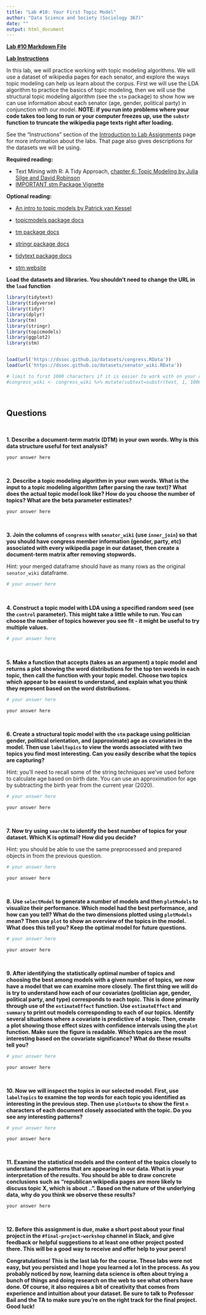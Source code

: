 ```yaml
---
title: "Lab #10: Your First Topic Model"
author: "Data Science and Society (Sociology 367)"
date: ""
output: html_document
---
```


**[Lab #10 Markdown File](/assignments/Lab_10.Rmd)**

**[Lab Instructions](https://dssoc.github.io/assignments/lab_instructions.html)**

In this lab, we will practice working with topic modeling algorithms. We will use a dataset of wikipedia pages for each senator, and explore the ways topic modeling can help us learn about the corpus. First we will use the LDA algorithm to practice the basics of topic modeling, then we will use the structural topic modeling algorithm (see the `stm` package) to show how we can use information about each senator (age, gender, political party) in conjunction with our model. **NOTE: if you run into problems where your code takes too long to run or your computer freezes up, use the `substr` function to truncate the wikipedia page texts right after loading.**

See the "Instructions" section of the [Introduction to Lab Assignments](https://dssoc.github.io/assignments/lab_instructions.html) page for more information about the labs. That page also gives descriptions for the datasets we will be using.


**Required reading:** 

* Text Mining with R: A Tidy Approach, [chapter 6: Topic Modeling by Julia Silge and David Robinson](https://www.tidytextmining.com/topicmodeling.html)
* [IMPORTANT stm Package Vignette](https://cran.r-project.org/web/packages/stm/vignettes/stmVignette.pdf)



**Optional reading:** 

* [An intro to topic models by Patrick van Kessel](https://medium.com/pew-research-center-decoded/an-intro-to-topic-models-for-text-analysis-de5aa3e72bdb)

* [topicmodels package docs](https://cran.r-project.org/web/packages/topicmodels/topicmodels.pdf)
* [tm package docs](https://cran.r-project.org/web/packages/tm/tm.pdf)
* [stringr package docs](https://www.rdocumentation.org/packages/stringr/versions/1.4.0)
* [tidytext package docs](https://www.rdocumentation.org/packages/tidytext/versions/0.2.6)
* [stm website](https://www.structuraltopicmodel.com/)



**Load the datasets and libraries. You shouldn't need to change the URL in the `load` function**
```r
library(tidytext)
library(tidyverse)
library(tidyr)
library(dplyr)
library(tm)
library(stringr)
library(topicmodels)
library(ggplot2)
library(stm)


load(url('https://dssoc.github.io/datasets/congress.RData'))
load(url('https://dssoc.github.io/datasets/senator_wiki.RData'))

# limit to first 1000 characters if it is easier to work with on your computer
#congress_wiki <- congress_wiki %>% mutate(subtext=substr(text, 1, 1000))
```
<br/>



## Questions
<br>


**1. Describe a document-term matrix (DTM) in your own words. Why is this data structure useful for text analysis?**
```
your answer here
```
<br>

**2. Describe a topic modeling algorithm in your own words. What is the input to a topic modeling algorithm (after parsing the raw text)? What does the actual topic model look like? How do you choose the number of topics? What are the beta parameter estimates?**
```
your answer here
```
<br>

**3. Join the columns of `congress` with `senator_wiki` (use `inner_join`) so that you should have congress member information (gender, party, etc) associated with every wikipedia page in our dataset, then create a document-term matrix after removing stopwords.**

Hint: your merged dataframe should have as many rows as the original `senator_wiki` dataframe.
```r
# your answer here
```
<br>

**4. Construct a topic model with LDA using a specified random seed (see the `control` parameter). This might take a little while to run. You can choose the number of topics however you see fit - it might be useful to try multiple values.**
```r
# your answer here
```
<br>

**5. Make a function that accepts (takes as an argument) a topic model and returns a plot showing the word distributions for the top ten words in each topic, then call the function with your topic model. Choose two topics which appear to be easiest to understand, and explain what you think they represent based on the word distributions.**
```r
# your answer here
```
```
your answer here
```
<br>

**6. Create a structural topic model with the `stm` package using politician gender, political orientation, and (approximate) age as covariates in the model. Then use `labelTopics` to view the words associated with two topics you find most interesting. Can you easily describe what the topics are capturing?**

Hint: you'll need to recall some of the string techniques we've used before to calculate age based on birth date. You can use an approximation for age by subtracting the birth year from the current year (2020).
```r
# your answer here
```
```
your answer here
```
<br>

**7. Now try using `searchK` to identify the best number of topics for your dataset. Which K is optimal? How did you decide?**

Hint: you should be able to use the same preprocessed and prepared objects in from the previous question.
```r
# your answer here
```
```
your answer here
```
<br>

**8. Use `selectModel` to generate a number of models and then `plotModels` to visualize their performance. Which model had the best performance, and how can you tell? What do the two dimensions plotted using `plotModels` mean? Then use `plot` to show an overview of the topics in the model. What does this tell you? Keep the optimal model for future questions.**

```r
# your answer here
```
```
your answer here
```
<br>


**9. After identifying the statistically optimal number of topics and choosing the best among models with a given number of topics, we now have a model that we can examine more closely. The first thing we will do is try to understand how each of our covariates (politician age, gender, political party, and type) corresponds to each topic. This is done primarily through use of the `estimateEffect` function. Use `estimateEffect` and `summary` to print out models corresponding to each of our topics. Identify several situations where a covariate is predictive of a topic. Then, create a plot showing those effect sizes with confidence intervals using the `plot` function. Make sure the figure is readable. Which topics are the most interesting based on the covariate significance? What do these results tell you?**
```r
# your answer here
```
```
your answer here
```
<br>


**10. Now we will inspect the topics in our selected model. First, use `labelTopics` to examine the top words for each topic you identified as interesting in the previous step. Then use `plotQuote` to show the first `n` characters of each document closely associated with the topic. Do you see any interesting patterns?**
```r
# your answer here
```
```
your answer here
```
<br>

**11. Examine the statistical models and the content of the topics closely to understand the patterns that are appearing in our data. What is your interpretation of the results. You should be able to draw concrete conclusions such as "republican wikipedia pages are more likely to discuss topic X, which is about ..". Based on the nature of the underlying data, why do you think we observe these results?**
```
your answer here
```
<br>

**12. Before this assignment is due, make a short post about your final project in the `#final-project-workshop` channel in Slack, and give feedback or helpful suggestions to at least one other project posted there. This will be a good way to receive and offer help to your peers!**
<br>


**Congratulations! This is the last lab for the course. These labs were not easy, but you persisted and I hope you learned a lot in the process. As you probably noticed by now, learning data science is often about trying a bunch of things and doing research on the web to see what others have done. Of course, it also requires a bit of creativity that comes from experience and intuition about your dataset. Be sure to talk to Professor Bail and the TA to make sure you're on the right track for the final project. Good luck!**

